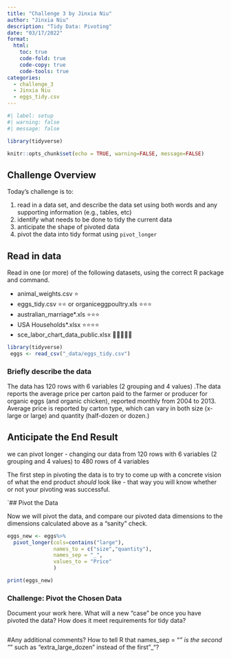 ```yaml
---
title: "Challenge 3 by Jinxia Niu"
author: "Jinxia Niu"
description: "Tidy Data: Pivoting"
date: "03/17/2022"
format:
  html:
    toc: true
    code-fold: true
    code-copy: true
    code-tools: true
categories:
  - challenge_3
  - Jinxia Niu
  - eggs_tidy.csv
---
```


```r
#| label: setup
#| warning: false
#| message: false

library(tidyverse)

knitr::opts_chunk$set(echo = TRUE, warning=FALSE, message=FALSE)
```

## Challenge Overview

Today's challenge is to:

1.  read in a data set, and describe the data set using both words and any supporting information (e.g., tables, etc)
2.  identify what needs to be done to tidy the current data
3.  anticipate the shape of pivoted data
4.  pivot the data into tidy format using `pivot_longer`

## Read in data

Read in one (or more) of the following datasets, using the correct R package and command.

-   animal_weights.csv ⭐
-   eggs_tidy.csv ⭐⭐ or organiceggpoultry.xls ⭐⭐⭐
-   australian_marriage\*.xls ⭐⭐⭐
-   USA Households\*.xlsx ⭐⭐⭐⭐
-   sce_labor_chart_data_public.xlsx 🌟🌟🌟🌟🌟

```r
library(tidyverse)
 eggs <- read_csv("_data/eggs_tidy.csv")
```

### Briefly describe the data

The data has 120 rows with 6 variables (2 grouping and 4 values) .The data reports the average price per carton paid to the farmer or producer for organic eggs (and organic chicken), reported monthly from 2004 to 2013. Average price is reported by carton type, which can vary in both size (x-large or large) and quantity (half-dozen or dozen.)

## Anticipate the End Result

we can pivot longer - changing our data from 120 rows with 6 variables (2 grouping and 4 values) to 480 rows of 4 variables

The first step in pivoting the data is to try to come up with a concrete vision of what the end product *should* look like - that way you will know whether or not your pivoting was successful.

`## Pivot the Data

Now we will pivot the data, and compare our pivoted data dimensions to the dimensions calculated above as a "sanity" check.


```r
eggs_new <- eggs%>%
  pivot_longer(cols=contains("large"),
               names_to = c("size","quantity"),
               names_sep = "_",
               values_to = "Price"
               )

print(eggs_new)
```


### Challenge: Pivot the Chosen Data

Document your work here. What will a new "case" be once you have pivoted the data? How does it meet requirements for tidy data?

```r


```

#Any additional comments?
How to tell R that names_sep = "_" is the second "_" such as "extra_large_dozen" instead of the first"_"?
